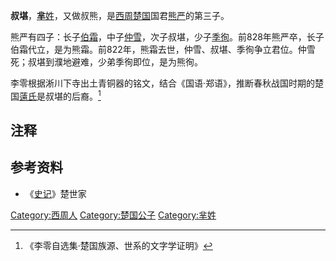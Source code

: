 {{Infobox 先秦人物
|名称= 叔堪
|图像=
|图说=
|姓=[[芈姓|芈]]
|氏=
|名=
|字=
|别名=
|别字=
|谥号=
|时代=西周
|国家=
|身份=楚国公子
|出生=
|逝世=
|在位=
|父=
|母=
|正妻=
|妾=
|子女=
|太子=
}}
'''叔堪'''，[[芈姓|'''芈'''姓]]，又做叔熊，是[[西周|西周]][[楚国|楚国]]国君[[熊严|熊严]]的第三子。

熊严有四子：长子[[熊霜|伯霜]]，中子[[仲雪|仲雪]]，次子叔堪，少子[[熊徇|季徇]]。前828年熊严卒，长子伯霜代立，是为熊霜。前822年，熊霜去世，仲雪、叔堪、季徇争立君位。仲雪死；叔堪到濮地避难，少弟季徇即位，是为熊徇。

李零根据淅川下寺出土青铜器的铭文，结合《国语·郑语》，推断春秋战国时期的楚国[[薳氏|薳氏]]是叔堪的后裔。<ref>《李零自选集·楚国族源、世系的文字学证明》</ref>

== 注释 ==

{{reflist}}

== 参考资料 ==
*《[[史记|史记]]》楚世家

[[Category:西周人|Category:西周人]]
[[Category:楚国公子|Category:楚国公子]]
[[Category:芈姓|Category:芈姓]]